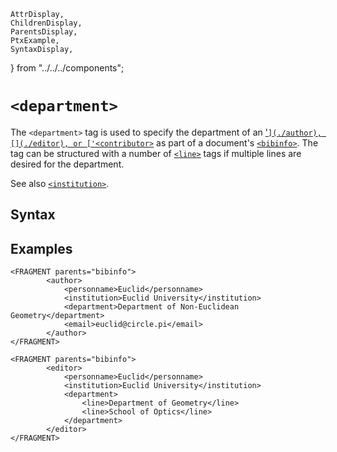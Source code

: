     AttrDisplay,
    ChildrenDisplay,
    ParentsDisplay,
    PtxExample,
    SyntaxDisplay,
} from "../../../components";

# `<department>`

The `<department>` tag is used to specify the department of an ['<author>`](./author), [`<editor>`](./editor), or ['<contributor>`](./contributor) as part of a document's [`<bibinfo>`](./bibinfo).  The tag can be structured with a number of [`<line>`](./line) tags if multiple lines are desired for the department.

See also [`<institution>`](./institution).

## Syntax

<SyntaxDisplay name="department" />

## Examples

```ptx-example {4}
<FRAGMENT parents="bibinfo">
        <author>
            <personname>Euclid</personname>
            <institution>Euclid University</institution>
            <department>Department of Non-Euclidean Geometry</department>
            <email>euclid@circle.pi</email>
        </author>
</FRAGMENT>
```

```ptx-example
<FRAGMENT parents="bibinfo">
        <editor>
            <personname>Euclid</personname>
            <institution>Euclid University</institution>
            <department>
                <line>Department of Geometry</line>
                <line>School of Optics</line>
            </department>
        </editor>
</FRAGMENT>
```